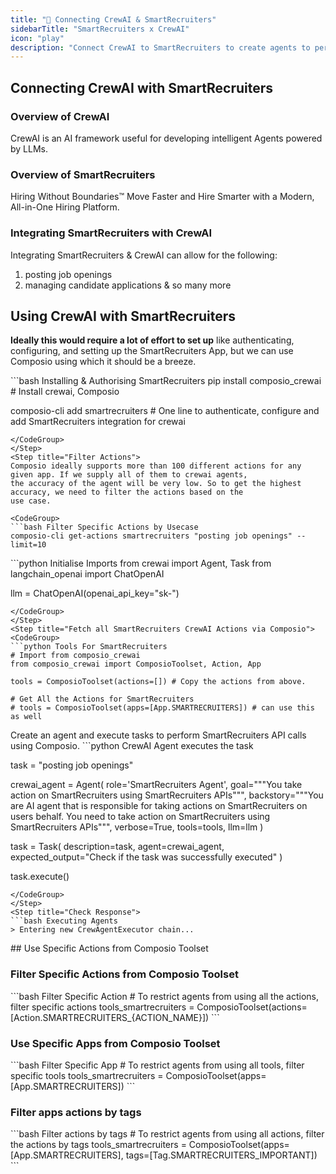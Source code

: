 ```yaml
---
title: "🚀 Connecting CrewAI & SmartRecruiters"
sidebarTitle: "SmartRecruiters x CrewAI"
icon: "play"
description: "Connect CrewAI to SmartRecruiters to create agents to perform tasks using natural language"
---
```


## Connecting CrewAI with SmartRecruiters

### Overview of CrewAI

CrewAI is an AI framework useful for developing intelligent Agents powered by LLMs.

### Overview of SmartRecruiters

Hiring Without Boundaries™ Move Faster and Hire Smarter with a Modern, All-in-One Hiring Platform.

### Integrating SmartRecruiters with CrewAI

Integrating SmartRecruiters & CrewAI can allow for the following:

1. posting job openings
2. managing candidate applications
& so many more

## Using CrewAI with SmartRecruiters

<Steps>
<Step title="Setting Up the Environment">

**Ideally this would require a lot of effort to set up** like authenticating, configuring, and setting up the SmartRecruiters App, but we can use Composio using which it should be a breeze.

<CodeGroup>
```bash Installing & Authorising SmartRecruiters
pip install composio_crewai # Install crewai, Composio 

composio-cli add smartrecruiters # One line to authenticate, configure and add SmartRecruiters integration for crewai
```
</CodeGroup>
</Step>
<Step title="Filter Actions">
Composio ideally supports more than 100 different actions for any given app. If we supply all of them to crewai agents, 
the accuracy of the agent will be very low. So to get the highest accuracy, we need to filter the actions based on the 
use case.

<CodeGroup>
```bash Filter Specific Actions by Usecase
composio-cli get-actions smartrecruiters "posting job openings" --limit=10
```
</CodeGroup>

</Step>
<Step title="Import Base Packages">

<CodeGroup>
```python Initialise Imports
from crewai import Agent, Task
from langchain_openai import ChatOpenAI

llm = ChatOpenAI(openai_api_key="sk-<OPENAI KEY>")
```
</CodeGroup>
</Step>
<Step title="Fetch all SmartRecruiters CrewAI Actions via Composio">
<CodeGroup>
```python Tools For SmartRecruiters
# Import from composio_crewai
from composio_crewai import ComposioToolset, Action, App

tools = ComposioToolset(actions=[]) # Copy the actions from above. 

# Get All the Actions for SmartRecruiters
# tools = ComposioToolset(apps=[App.SMARTRECRUITERS]) # can use this as well
```
</CodeGroup>
</Step>
<Step title="Execute the Agent">
Create an agent and execute tasks to perform SmartRecruiters API calls using Composio. 
<CodeGroup>
```python CrewAI Agent executes the task

task = "posting job openings"

crewai_agent = Agent(
    role='SmartRecruiters Agent',
    goal="""You take action on SmartRecruiters using SmartRecruiters APIs""",
    backstory="""You are AI agent that is responsible for taking actions on SmartRecruiters on users behalf. You need to take action on SmartRecruiters using SmartRecruiters APIs""",
    verbose=True,
    tools=tools,
    llm=llm
)

task = Task(
    description=task,
    agent=crewai_agent,
    expected_output="Check if the task was successfully executed"
)

task.execute()
```
</CodeGroup>
</Step>
<Step title="Check Response">
```bash Executing Agents
> Entering new CrewAgentExecutor chain...
```
</Step>
</Steps>
## Use Specific Actions from Composio Toolset

### Filter Specific Actions from Composio Toolset

<CodeGroup>
```bash Filter Specific Action
# To restrict agents from using all the actions, filter specific actions
tools_smartrecruiters = ComposioToolset(actions=[Action.SMARTRECRUITERS_{ACTION_NAME}])
```
</CodeGroup>

### Use Specific Apps from Composio Toolset
<CodeGroup>
```bash Filter Specific App
# To restrict agents from using all tools, filter specific tools
tools_smartrecruiters = ComposioToolset(apps=[App.SMARTRECRUITERS])
```
</CodeGroup>

### Filter apps actions by tags 
<CodeGroup>
```bash Filter actions by tags
# To restrict agents from using all actions, filter the actions by tags
tools_smartrecruiters = ComposioToolset(apps=[App.SMARTRECRUITERS], tags=[Tag.SMARTRECRUITERS_IMPORTANT])
```
</CodeGroup>